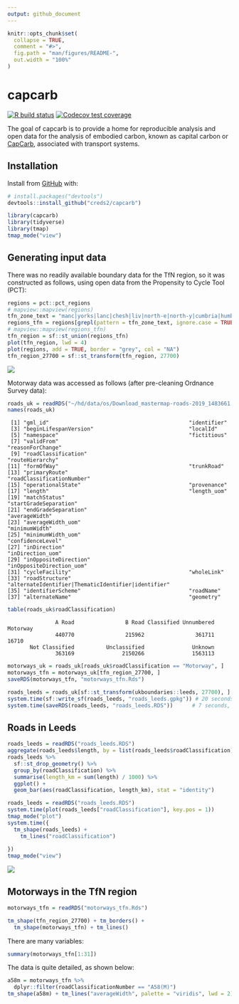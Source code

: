 ```yaml
---
output: github_document
---
```


<!-- README.md is generated from README.Rmd. Please edit that file -->

```r
knitr::opts_chunk$set(
  collapse = TRUE,
  comment = "#>",
  fig.path = "man/figures/README-",
  out.width = "100%"
)
```

# capcarb

<!-- badges: start -->
[![R build status](https://github.com/creds2/capcarb/workflows/R-CMD-check/badge.svg)](https://github.com/creds2/capcarb/actions)
[![Codecov test coverage](https://codecov.io/gh/creds2/capcarb/branch/master/graph/badge.svg)](https://codecov.io/gh/creds2/capcarb?branch=master)
<!-- badges: end -->

The goal of capcarb is to provide a home for reproducible analysis and open data for the analysis of embodied carbon, known as capital carbon or [CapCarb](https://www.researchgate.net/figure/UK-operational-carbon-OpCarb-and-embodied-carbon-or-capital-carbon-CapCarb-for_fig3_336440806), associated with transport systems.

## Installation

Install from [GitHub](https://github.com/) with:

``` r
# install.packages("devtools")
devtools::install_github("creds2/capcarb")
```

```r
library(capcarb)
library(tidyverse)
library(tmap)
tmap_mode("view")
```

## Generating input data

There was no readily available boundary data for the TfN region, so it was constructed as follows, using open data from the Propensity to Cycle Tool (PCT):

```r
regions = pct::pct_regions
# mapview::mapview(regions)
tfn_zone_text = "manc|yorks|lanc|chesh|liv|north-e|north-y|cumbria|humb"
regions_tfn = regions[grepl(pattern = tfn_zone_text, ignore.case = TRUE, x = regions$region_name), ]
# mapview::mapview(regions_tfn)
tfn_region = sf::st_union(regions_tfn)
plot(tfn_region, lwd = 4)
plot(regions, add = TRUE, border = "grey", col = "NA")
tfn_region_27700 = sf::st_transform(tfn_region, 27700)
```

![](https://user-images.githubusercontent.com/1825120/89289269-d9e9e900-d64e-11ea-85a6-e6d140407255.png)


Motorway data was accessed as follows (after pre-cleaning Ordnance Survey data):

```r
roads_uk = readRDS("~/hd/data/os/Download_mastermap-roads-2019_1483661.Rds")
names(roads_uk)
```

```
 [1] "gml_id"                                            "identifier"                                       
 [3] "beginLifespanVersion"                              "localId"                                          
 [5] "namespace"                                         "fictitious"                                       
 [7] "validFrom"                                         "reasonForChange"                                  
 [9] "roadClassification"                                "routeHierarchy"                                   
[11] "formOfWay"                                         "trunkRoad"                                        
[13] "primaryRoute"                                      "roadClassificationNumber"                         
[15] "operationalState"                                  "provenance"                                       
[17] "length"                                            "length_uom"                                       
[19] "matchStatus"                                       "startGradeSeparation"                             
[21] "endGradeSeparation"                                "averageWidth"                                     
[23] "averageWidth_uom"                                  "minimumWidth"                                     
[25] "minimumWidth_uom"                                  "confidenceLevel"                                  
[27] "inDirection"                                       "inDirection_uom"                                  
[29] "inOppositeDirection"                               "inOppositeDirection_uom"                          
[31] "cycleFacility"                                     "wholeLink"                                        
[33] "roadStructure"                                     "alternateIdentifier|ThematicIdentifier|identifier"
[35] "identifierScheme"                                  "roadName"                                         
[37] "alternateName"                                     "geometry"   
```

```r
table(roads_uk$roadClassification)
```

```
               A Road                B Road Classified Unnumbered              Motorway 
               440770                215962                361711                 16710 
       Not Classified          Unclassified               Unknown 
               363169               2150266               1563113 
```

```r
motorways_uk = roads_uk[roads_uk$roadClassification == "Motorway", ]
motorways_tfn = motorways_uk[tfn_region_27700, ]
saveRDS(motorways_tfn, "motorways_tfn.Rds")
```

```r
roads_leeds = roads_uk[sf::st_transform(ukboundaries::leeds, 27700), ]
system.time(sf::write_sf(roads_leeds, "roads_leeds.gpkg")) # 20 seconds
system.time(saveRDS(roads_leeds, "roads_leeds.RDS"))      # 7 seconds, 3 times faster
```

## Roads in Leeds

```r
roads_leeds = readRDS("roads_leeds.RDS")
aggregate(roads_leeds$length, by = list(roads_leeds$roadClassification), sum)
roads_leeds %>% 
  sf::st_drop_geometry() %>% 
  group_by(roadClassification) %>% 
  summarise(length_km = sum(length) / 1000) %>% 
  ggplot() +
  geom_bar(aes(roadClassification, length_km), stat = "identity")
```

```r
roads_leeds = readRDS("roads_leeds.RDS")
system.time(plot(roads_leeds["roadClassification"], key.pos = 1))
tmap_mode("plot")
system.time({
  tm_shape(roads_leeds) +
    tm_lines("roadClassification")
  
})
tmap_mode("view")
```

![](https://user-images.githubusercontent.com/1825120/77522859-d498b880-6e7c-11ea-811b-a5b06e280da6.png)




## Motorways in the TfN region

```r
motorways_tfn = readRDS("motorways_tfn.Rds")

tm_shape(tfn_region_27700) + tm_borders() +
  tm_shape(motorways_tfn) + tm_lines()
```

There are many variables:

```r
summary(motorways_tfn[1:31])
```

The data is quite detailed, as shown below:

```r
a58m = motorways_tfn %>% 
  dplyr::filter(roadClassificationNumber == "A58(M)")
tm_shape(a58m) + tm_lines("averageWidth", palette = "viridis", lwd = 2)
```




